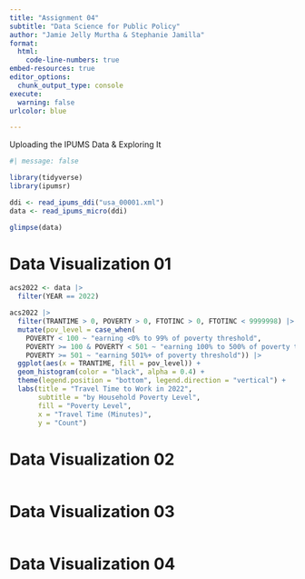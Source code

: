 ```yaml
---
title: "Assignment 04"
subtitle: "Data Science for Public Policy"
author: "Jamie Jelly Murtha & Stephanie Jamilla"
format: 
  html:
    code-line-numbers: true
embed-resources: true
editor_options: 
  chunk_output_type: console
execute: 
  warning: false
urlcolor: blue

---
```


Uploading the IPUMS Data & Exploring It

```r
#| message: false

library(tidyverse)
library(ipumsr)

ddi <- read_ipums_ddi("usa_00001.xml")
data <- read_ipums_micro(ddi)

glimpse(data)

```

# Data Visualization 01

```r
acs2022 <- data |>
  filter(YEAR == 2022) 

acs2022 |>
  filter(TRANTIME > 0, POVERTY > 0, FTOTINC > 0, FTOTINC < 9999998) |>
  mutate(pov_level = case_when(
    POVERTY < 100 ~ "earning <0% to 99% of poverty threshold",
    POVERTY >= 100 & POVERTY < 501 ~ "earning 100% to 500% of poverty threshold",
    POVERTY >= 501 ~ "earning 501%+ of poverty threshold")) |>
  ggplot(aes(x = TRANTIME, fill = pov_level)) +
  geom_histogram(color = "black", alpha = 0.4) +
  theme(legend.position = "bottom", legend.direction = "vertical") +
  labs(title = "Travel Time to Work in 2022",
       subtitle = "by Household Poverty Level",
       fill = "Poverty Level", 
       x = "Travel Time (Minutes)", 
       y = "Count")

```

# Data Visualization 02

```r
  

```

# Data Visualization 03

```r


```

# Data Visualization 04

```r


```


